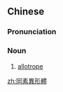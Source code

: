 {{also|同素异形体}}
==Chinese==
{{zh-forms|s=同素异形体}}
{{wikipedia|lang=zh}}

===Pronunciation===
{{zh-pron
|m=tóngsùyìxíngtǐ
|cat=n
}}

===Noun===
{{zh-noun}}

# {{lb|zh|chemistry}} [[allotrope]]

[[zh:同素異形體]]